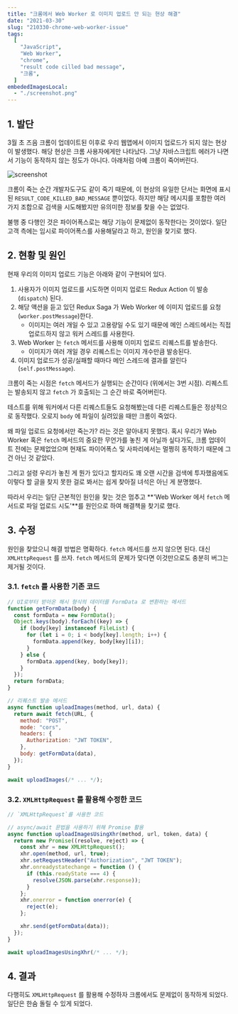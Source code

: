 ```yaml
---
title: "크롬에서 Web Worker 로 이미지 업로드 안 되는 현상 해결"
date: "2021-03-30"
slug: "210330-chrome-web-worker-issue"
tags:
  [
    "JavaScript",
    "Web Worker",
    "chrome",
    "result code cilled bad message",
    "크롬",
  ]
embededImagesLocal:
  - "./screenshot.png"
---
```


## 1. 발단

3월 초 즈음 크롬이 업데이트된 이후로 우리 웹앱에서 이미지 업로드가 되지 않는 현상이 발생했다. 해당 현상은 크롬 사용자에게만 나타났다. 그냥 자바스크립트 에러가 나면서 기능이 동작하지 않는 정도가 아니다. 아래처럼 아예 크롬이 죽어버린다.

![screenshot](./screenshot.png)

크롬이 죽는 순간 개발자도구도 같이 죽기 때문에, 이 현상의 유일한 단서는 화면에 표시된 `RESULT_CODE_KILLED_BAD_MESSAGE` 뿐이었다. 하지만 해당 메시지를 포함한 여러 가지 조합으로 검색을 시도해봤지만 유의미한 정보를 찾을 수는 없었다.

불행 중 다행인 것은 파이어폭스로는 해당 기능이 문제없이 동작한다는 것이었다. 일단 고객 측에는 임시로 파이어폭스를 사용해달라고 하고, 원인을 찾기로 했다.

## 2. 현황 및 원인

현재 우리의 이미지 업로드 기능은 아래와 같이 구현되어 있다.

1. 사용자가 이미지 업로드를 시도하면 이미지 업로드 Redux Action 이 발송(`dispatch`) 된다.
2. 해당 액션을 듣고 있던 Redux Saga 가 Web Worker 에 이미지 업로드를 요청(`worker.postMessage`)한다.
   - 이미지는 여러 개일 수 있고 고용량일 수도 있기 때문에 메인 스레드에서는 직접 업로드하지 않고 워커 스레드를 사용한다.
3. Web Worker 는 `fetch` 메서드를 사용해 이미지 업로드 리퀘스트를 발송한다.
   - 이미지가 여러 개일 경우 리퀘스트는 이미지 개수만큼 발송된다.
4. 이미지 업로드가 성공/실패할 때마다 메인 스레드에 결과를 알린다 (`self.postMessage`).

크롬이 죽는 시점은 `fetch` 메서드가 실행되는 순간이다 (위에서는 3번 시점). 리퀘스트는 발송되지 않고 `fetch` 가 호출되는 그 순간 바로 죽어버린다.

테스트를 위해 워커에서 다른 리퀘스트들도 요청해봤는데 다른 리퀘스트들은 정상적으로 동작했다. 오로지 `body` 에 파일이 실려있을 때만 크롬이 죽었다.

왜 파일 업로드 요청에서만 죽는가? 라는 것은 알아내지 못했다. 혹시 우리가 Web Worker 혹은 `fetch` 메서드의 중요한 무언가를 놓친 게 아닐까 싶다가도, 크롬 업데이트 전에는 문제없었으며 현재도 파이어폭스 및 사파리에서는 멀쩡히 동작하기 때문에 그건 아닌 것 같았다.

그리고 설령 우리가 놓친 게 뭔가 있다고 할지라도 꽤 오랜 시간을 검색에 투자했음에도 이렇다 할 글을 찾지 못한 걸로 봐서는 쉽게 찾아질 녀석은 아닌 게 분명했다.

따라서 우리는 일단 근본적인 원인을 찾는 것은 멈추고 **'Web Worker 에서 `fetch` 메서드로 파일 업로드 시도'**를 원인으로 하여 해결책을 찾기로 했다.

## 3. 수정

원인을 찾았으니 해결 방법은 명확하다. `fetch` 메서드를 쓰지 않으면 된다. 대신 `XMLHttpRequest` 를 쓰자. `fetch` 메서드의 문제가 맞다면 이것만으로도 충분히 버그는 제거될 것이다.

### 3.1. `fetch` 를 사용한 기존 코드

```javascript
// UI로부터 받아온 해시 형식의 데이터를 FormData 로 변환하는 메서드
function getFormData(body) {
  const formData = new FormData();
  Object.keys(body).forEach((key) => {
    if (body[key] instanceof FileList) {
      for (let i = 0; i < body[key].length; i++) {
        formData.append(key, body[key][i]);
      }
    } else {
      formData.append(key, body[key]);
    }
  });
  return formData;
}

// 리퀘스트 발송 메서드
async function uploadImages(method, url, data) {
  return await fetch(URL, {
    method: "POST",
    mode: "cors",
    headers: {
      Authorization: "JWT TOKEN",
    },
    body: getFormData(data),
  });
}

await uploadImages(/* ... */);
```

### 3.2. `XMLHttpRequest` 를 활용해 수정한 코드

```javascript
// `XMLHttpRequest`를 사용한 코드

// async/await 문법을 사용하기 위해 Promise 활용
async function uploadImagesUsingXhr(method, url, token, data) {
  return new Promise((resolve, reject) => {
    const xhr = new XMLHttpRequest();
    xhr.open(method, url, true);
    xhr.setRequestHeader("Authorization", "JWT TOKEN");
    xhr.onreadystatechange = function () {
      if (this.readyState === 4) {
        resolve(JSON.parse(xhr.response));
      }
    };
    xhr.onerror = function onerror(e) {
      reject(e);
    };

    xhr.send(getFormData(data));
  });
}

await uploadImagesUsingXhr(/* ... */);
```

## 4. 결과

다행히도 `XMLHttpRequest` 를 활용해 수정하자 크롬에서도 문제없이 동작하게 되었다. 일단은 한숨 돌릴 수 있게 되었다.
